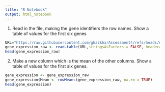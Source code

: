 ```yaml
---
title: "R Notebook"
output: html_notebook
---
```


1. Read in the file, making the gene identifiers the row names. Show a table of values for the first six genes

```r
URL="https://raw.githubusercontent.com/ghazkha/Assessment4/refs/heads/main/gene_expression.tsv"
gene_expression_raw <- read.table(URL,stringsAsFactors = FALSE, header=TRUE, row.names=1)
head(gene_expression_raw)
```

2. Make a new column which is the mean of the other columns. Show a table of values for the first six genes.

```r
gene_expression <- gene_expression_raw
gene_expression$Mean <- rowMeans(gene_expression_raw, na.rm = TRUE)
head(gene_expression)
```



